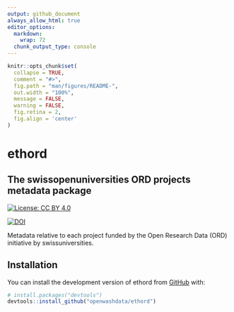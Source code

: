 ```yaml
---
output: github_document
always_allow_html: true
editor_options: 
  markdown: 
    wrap: 72
  chunk_output_type: console
---
```


<!-- README.md is generated from README.Rmd. Please edit that file -->

```r
knitr::opts_chunk$set(
  collapse = TRUE,
  comment = "#>",
  fig.path = "man/figures/README-",
  out.width = "100%",
  message = FALSE,
  warning = FALSE,
  fig.retina = 2,
  fig.align = 'center'
)
```

# ethord
## The swissopenuniversities ORD projects metadata package

<!-- badges: start -->

[![License: CC BY
4.0](https://img.shields.io/badge/License-CC_BY_4.0-lightgrey.svg)](https://creativecommons.org/licenses/by/4.0/)

[![DOI](https://zenodo.org/badge/DOI/10.5281/zenodo.15397968.svg)](https://zenodo.org/doi/10.5281/zenodo.15397968)

<!-- badges: end -->

Metadata relative to each project funded by the Open Research Data (ORD) initiative by swissuniversities.

## Installation

You can install the development version of ethord from
[GitHub](https://github.com/) with:

``` r
# install.packages("devtools")
devtools::install_github("openwashdata/ethord")
```
